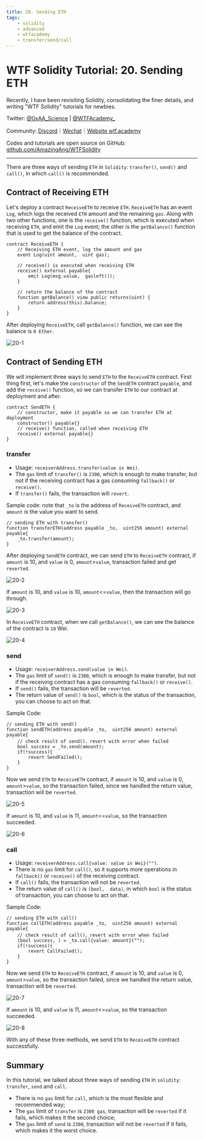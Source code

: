 ```yaml
---
title: 20. Sending ETH
tags:
    - solidity
    - advanced
    - wtfacademy
    - transfer/send/call
---
```


# WTF Solidity Tutorial: 20. Sending ETH

<QuizProgress courseId={SOLIDITY_ADVANCED_ID} lessonId={SOLIDITY_ADVANCED_LESSON_ID_5} />

Recently, I have been revisiting Solidity, consolidating the finer details, and writing "WTF Solidity" tutorials for newbies. 

Twitter: [@0xAA_Science](https://twitter.com/0xAA_Science) | [@WTFAcademy_](https://twitter.com/WTFAcademy_)

Community: [Discord](https://discord.wtf.academy)｜[Wechat](https://docs.google.com/forms/d/e/1FAIpQLSe4KGT8Sh6sJ7hedQRuIYirOoZK_85miz3dw7vA1-YjodgJ-A/viewform?usp=sf_link)｜[Website wtf.academy](https://wtf.academy)

Codes and tutorials are open source on GitHub: [github.com/AmazingAng/WTFSolidity](https://github.com/AmazingAng/WTFSolidity)

-----
There are three ways of sending `ETH` in `Solidity`: `transfer()`, `send()` and `call()`, in which `call()` is recommended. 

## Contract of Receiving ETH
Let's deploy a contract `ReceiveETH` to receive `ETH`. `ReceiveETH` has an event `Log`, which logs the received `ETH` amount and the remaining `gas`. Along with two other functions, one is the `receive()` function, which is executed when receiving `ETH`, and emit the `Log` event; the other is  the `getBalance()` function that is used to get the balance of the contract. 
```solidity
contract ReceiveETH {
    // Receiving ETH event, log the amount and gas
    event Log(uint amount,  uint gas);
    
    // receive() is executed when receiving ETH
    receive() external payable{
        emit Log(msg.value,  gasleft());
    }
    
    // return the balance of the contract
    function getBalance() view public returns(uint) {
        return address(this).balance;
    }
}
```

After deploying `ReceiveETH`, call `getBalance()` function, we can see the balance is `0 Ether`. 

![20-1](./img/20-1.png)

## Contract of Sending ETH
We will implement three ways to send `ETH` to the `ReceiveETH` contract. First thing first, let's make the `constructor` of the `SendETH` contract `payable`, and add the `receive()` function, so we can transfer `ETH` to our contract at deployment and after.
```solidity
contract SendETH {
    // constructor, make it payable so we can transfer ETH at deployment
    constructor() payable{}
    // receive() function, called when receiving ETH
    receive() external payable{}
}
```
### transfer
- Usage: `receiverAddress.transfer(value in Wei)`. 
- The `gas` limit of `transfer()` is `2300`, which is enough to make transfer, but not if the receiving contract has a gas consuming `fallback()` or `receive()`. 
- If `transfer()` fails, the transaction will `revert`. 

Sample code: note that `_to` is the address of `ReceiveETH` contract, and `amount` is the value you want to send.
```solidity
// sending ETH with transfer()
function transferETH(address payable _to,  uint256 amount) external payable{
	_to.transfer(amount);
}
```

After deploying `SendETH` contract, we can send `ETH` to `ReceiveETH` contract, if `amount` is 10, and `value` is 0, `amount`>`value`, transaction failed and get `reverted`. 

![20-2](./img/20-2.png)

If `amount` is 10, and `value` is 10, `amount`<=`value`, then the transaction will go through. 

![20-3](./img/20-3.png)

In `ReceiveETH` contract, when we call `getBalance()`, we can see the balance of the contract is `10` Wei. 

![20-4](./img/20-4.png)

### send

- Usage: `receiverAddress.send(value in Wei)`. 
- The `gas` limit of `send()` is `2300`, which is enough to make transfer, but not if the receiving contract has a gas consuming `fallback()` or `receive()`. 
- If `send()` fails, the transaction will be `reverted`. 
- The return value of `send()` is `bool`, which is the status of the transaction, you can choose to act on that. 

Sample Code:
```solidity
// sending ETH with send()
function sendETH(address payable _to,  uint256 amount) external payable{
    // check result of send()，revert with error when failed
    bool success = _to.send(amount);
    if(!success){
    	revert SendFailed();
    }
}
```

Now we send `ETH` to `ReceiveETH` contract, if `amount` is 10, and `value` is 0, `amount`>`value`, so the transaction failed, since we handled the return value, transaction will be `reverted`. 

![20-5](./img/20-5.png)

If `amount` is 10, and `value` is 11, `amount`<=`value`, so the transaction succeeded. 

![20-6](./img/20-6.png)

### call

- Usage: `receiverAddress.call{value: value in Wei}("")`. 
- There is no `gas` limit for `call()`, so it supports more operations in `fallback()` or `receive()` of the receiving contract. 
- If `call()` fails, the transaction will not be `reverted`. 
- The return value of `call()` is `(bool,  data)`, in which `bool` is the status of transaction, you can choose to act on that. 

Sample Code:
```solidity
// sending ETH with call()
function callETH(address payable _to,  uint256 amount) external payable{
    // check result of call()，revert with error when failed
    (bool success, ) = _to.call{value: amount}("");
    if(!success){
    	revert CallFailed();
    }
}
```

Now we send `ETH` to `ReceiveETH` contract, if `amount` is 10, and `value` is 0, `amount`>`value`, so the transaction failed, since we handled the return value, transaction will be `reverted`. 

![20-7](./img/20-7.png)

If `amount` is 10, and `value` is 11, `amount`<=`value`, so the transaction succeeded. 

![20-8](./img/20-8.png)

With any of these three methods, we send `ETH` to `ReceiveETH` contract successfully.

## Summary
In this tutorial, we talked about three ways of sending `ETH` in `solidity`:
`transfer`, `send` and `call`. 
- There is no `gas` limit for `call`, which is the most flexible and recommended way;
- The `gas` limit of `transfer` is `2300 gas`, transaction will be `reverted` if it fails, which makes it the second choice;
- The `gas` limit of `send` is `2300`, transaction will not be `reverted` if it fails, which makes it the worst choice. 

<QuizForm courseId={SOLIDITY_ADVANCED_ID} lessonId={SOLIDITY_ADVANCED_LESSON_ID_5} />

